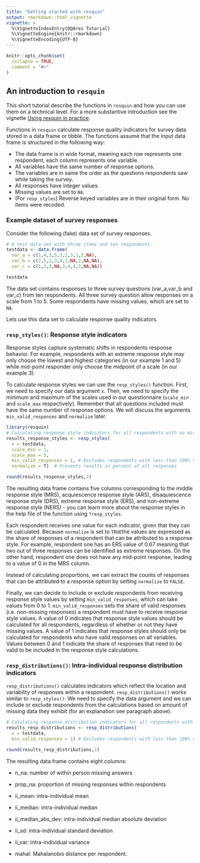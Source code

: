 ```yaml
---
title: "Getting started with resquin"
output: rmarkdown::html_vignette
vignette: >
  %\VignetteIndexEntry{DQAres Tutorial}
  %\VignetteEngine{knitr::rmarkdown}
  %\VignetteEncoding{UTF-8}
---
```


```r
knitr::opts_chunk$set(
  collapse = TRUE,
  comment = "#>"
)
```

## An introduction to `resquin`

This short tutorial describe the functions in `resquin` and how you can use them
on a technical level. For a more substantive introduction see the vignette 
[Using resquin in practice](resquin_in_practice.html).

Functions in `resquin` calculate response quality indicators for survey
data stored in a data frame or tibble. The functions assume that the
input data frame is structured in the following way:

-   The data frame is in wide format, meaning each row represents one
    respondent, each column represents one variable.
-   All variables have the same number of response options.
-   The variables are in same the order as the questions respondents saw
    while taking the survey.
-   All responses have integer values.
-   Missing values are set to `NA`.
-   (For `resp_styles`) Reverse keyed variables are in their original form. No items were
    recoded.

### Example dataset of survey responses

Consider the following (fake) data set of survey responses.

```r
# A test data set with three items and ten respondents
testdata <- data.frame(
  var_a = c(1,4,3,5,3,2,3,1,3,NA),
  var_b = c(2,5,2,3,4,1,NA,2,NA,NA),
  var_c = c(1,2,3,NA,3,4,4,5,NA,NA))

testdata
```

The data set contains responses to three survey questions (var_a,var_b
and var_c) from ten respondents. All three survey question allow
responses on a scale from 1 to 5. Some respondents have missing values,
which are set to `NA`.

Lets use this data set to calculate response quality indicators.

### `resp_styles()`: Response style indicators

Response styles capture systematic shifts in respondents response
behavior. For example, respondents with an extreme response style may
only choose the lowest and highest categories (in our example 1 and 5)
while mid-point responder only choose the midpoint of a scale (in our
example 3).

To calculate response styles we can use the `resp_styles()` function.
First, we need to specify our data argument `x`. Then, we need to
specify the minimum and maximum of the scales used in our questionnaire
(`scale_min` and `scale_max` respectively). Remember that all questions
included must have the same number of response options. We will discuss
the arguments `min_valid_responses` and `normalize` later.

```r
library(resquin)
# Calculating response style indicators for all respondents with no missing values
results_response_styles <- resp_styles(
  x = testdata,
  scale_min = 1,
  scale_max = 5,
  min_valid_responses = 1, # Excludes respondents with less than 100% valid responses
  normalize = T)  # Presents results in percent of all responses

round(results_response_styles,2)
```

The resulting data frame contains five columns corresponding to the
middle response style (MRS), acquiescence response style (ARS),
disaquiescence response style (DRS), extreme response style (ERS), and
non-extreme response style (NERS) - you can learn more about the
response styles in the help file of the function using `?resp_styles`.

Each respondent receives one value for each indicator, given that they
can be calculated. Because `normalize` is set to `TRUE`the values are
expressed as the share of responses of a respondent that can be
attributed to a response style. For example, respondent one has an ERS
value of 0.67 meaning that two out of three responses can be identified
as extreme responses. On the other hand, respondent one does not have
any mid-point response, leading to a value of 0 in the MRS column.

Instead of calculating proportions, we can extract the counts of
responses that can be attributed to a response option by setting
`normalize` to `FALSE`.

Finally, we can decide to include or exclude respondents from receiving
response style values by setting `min_valid_responses`, which can take
values from 0 to 1. `min_valid_responses` sets the share of valid
responses (i.e. non-missing responses) a respondent must have to receive
response style values. A value of 0 indicates that response style values
should be calculated for all respondents, regardless of whether or not
they have missing values. A value of 1 indicates that response styles
should only be calculated for respondents who have valid responses on
all variables. Values between 0 and 1 indicate the share of responses
that need to be valid to be included in the response style calculations.

### `resp_distributions()`: Intra-individual response distribution indicators

`resp_distributions()` calculates indicators which reflect the location
and variability of responses within a respondent. `resp_distributions()`
works similar to `resp_styles()`: We need to specify the data argument
and we can include or exclude respondents from the calculations based on
amount of missing data they exhibit (for an explanation see paragraph
above).

```r
# Calulating response distribution indicators for all respondents with no missing values
results_resp_distributions <- resp_distributions(
  x = testdata,
  min_valid_responses = 1) # Excludes respondents with less than 100% valid responses

round(results_resp_distributions,2)
```

The resulting data frame contains eight columns:

-   n_na: number of within person missing answers

-   prop_na: proportion of missing responses within respondents

-   ii_mean: intra-individual mean

-   ii_median: intra-individual median

-   ii_median_abs_dev: intra-individual median absolute deviation

-   ii_sd: intra-individual standard deviation

-   ii_var: intra-individual variance

-   mahal: Mahalanobis distance per respondent.

